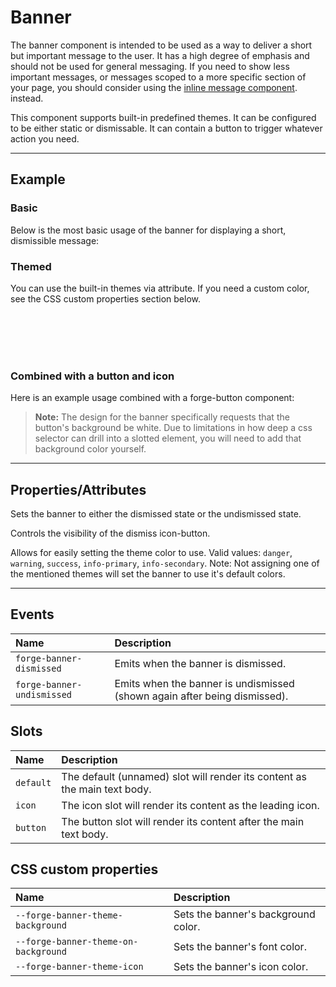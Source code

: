 
<PageSection>

# Banner

The banner component is intended to be used as a way to deliver a short but important message to the user. It has a high degree of emphasis and should not be used for general messaging.
If you need to show less important messages, or messages scoped to a more specific section of your page, you should consider using the [inline message component](?path=/story/components-inline-message--default). instead.

This component supports built-in predefined themes. It can be configured to be either static or dismissable. It can contain a button to trigger whatever action you need.

</PageSection>

---

<PageSection>

## Example

### Basic

Below is the most basic usage of the banner for displaying a short, dismissible message:

<LiveDemo layout="column" fullWidth codeHtml={BannerDefaultCodeHtml()}>
  <BannerDemo />
</LiveDemo>

### Themed

You can use the built-in themes via attribute. If you need a custom color, see the CSS custom properties section below.

<LiveDemo layout="column" fullWidth codeHtml={BannerThemedCodeHtml()}>
  <BannerDemo theme="danger" />
  <br/>
  <BannerDemo theme="warning" />
  <br/>
  <BannerDemo theme="success" />
  <br/>
  <BannerDemo theme="info-primary" />
  <br/>
  <BannerDemo theme="info-secondary" />
</LiveDemo>

### Combined with a button and icon

Here is an example usage combined with a forge-button component:

<LiveDemo layout="column" fullWidth codeHtml={BannerCombinedFullCodeHtml()}>
  <BannerDemo hasIcon={true} hasButton={true} />
</LiveDemo>

> **Note:** The design for the banner specifically requests that the button's background be white. Due to limitations in how deep a css selector can drill into a slotted element, you will need to add that background color yourself.

</PageSection>

---

<PageSection>

## Properties/Attributes

<PropertyDef name="dismissed" type="boolean" defaultValue="false">

Sets the banner to either the dismissed state or the undismissed state.

</PropertyDef>

<PropertyDef name="canDismiss" type="boolean" defaultValue="true">

Controls the visibility of the dismiss icon-button.

</PropertyDef>

<PropertyDef name="theme" type="string" prop={false} defaultValue="&quot;&quot; (none)">

Allows for easily setting the theme color to use. Valid values: `danger`, `warning`, `success`, `info-primary`, `info-secondary`.
Note: Not assigning one of the mentioned themes will set the banner to use it's default colors.

</PropertyDef>

</PageSection>

---

<PageSection>

## Events

| Name                               | Description
| :----------------------------------| :---------------------
| `forge-banner-dismissed`             | Emits when the banner is dismissed.
| `forge-banner-undismissed`           | Emits when the banner is undismissed (shown again after being dismissed).

</PageSection>

<PageSection>

## Slots

| Name                           | Description
| :------------------------------| :----------------
| `default`                      | The default (unnamed) slot will render its content as the main text body.
| `icon`                         | The icon slot will render its content as the leading icon.
| `button`                       | The button slot will render its content after the main text body.

</PageSection>

<PageSection>

## CSS custom properties

| Name                                         | Description
| :--------------------------------------------| :----------------
| `--forge-banner-theme-background`              | Sets the banner's background color.
| `--forge-banner-theme-on-background`           | Sets the banner's font color.
| `--forge-banner-theme-icon`                    | Sets the banner's icon color.

</PageSection>
